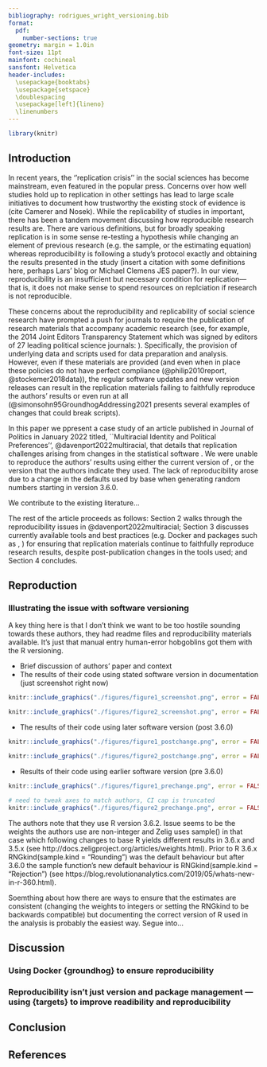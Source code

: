 ```yaml
---
bibliography: rodrigues_wright_versioning.bib
format: 
  pdf:
    number-sections: true
geometry: margin = 1.0in
font-size: 11pt
mainfont: cochineal
sansfont: Helvetica
header-includes:
  \usepackage{booktabs}
  \usepackage{setspace}
  \doublespacing
  \usepackage[left]{lineno}
  \linenumbers
---
```


\date{\today}
\title{\textbf{Replication materials are great but software versioning still poses a problem for open science}}
\author{Bruno Rodrigues \thanks{Ministry of Higher Education and Research, Luxembourg} \and Taylor J. Wright\thanks{Brock University, \href{mailto:twright3@brocku.ca}{twright3@brocku.ca}}
}

```r
library(knitr)
```

\maketitle

\newpage

## Introduction

In recent years, the ''replication crisis'' in the social sciences has become mainstream, even featured in the popular press. Concerns over how well studies hold up to replication in other settings has lead to large scale initiatives to document how trustworthy the existing stock of evidence is (cite  Camerer and Nosek). While the replicability of studies in important, there has been a tandem movement discussing how reproducible research results are. There are various definitions, but for broadly speaking replication is in some sense re-testing a hypothesis while changing an element of previous research (e.g. the sample, or the estimating equation) whereas reproducibility is following a study's protocol exactly and obtaining the results presented in the study (insert a citation with some definitions here, perhaps Lars' blog or Michael Clemens JES paper?). In our view, reproducibility is an insufficient but necessary condition for replication---that is, it does not make sense to spend resources on replciation if research is not reproducible.   

These concerns about the reproducibility and replicability of social science research have prompted a push for journals to require the publication of research materials that accompany academic research (see, for example, the 2014 Joint Editors Transparency Statement which was signed by editors of 27 leading political science journals: \url{https://www.dartstatement.org/2014-journal-editors-statement-jets}). Specifically, the provision of underlying data and scripts used for data preparation and analysis. However, even if these materials are provided (and even when in place these policies do not have perfect compliance (@philip2010report, @stockemer2018data)), the regular software updates and new version releases can result in the replication materials failing to faithfully reproduce the authors' results or even run at all (@simonsohn95GroundhogAddressing2021 presents several examples of \texttt{R} changes that could break scripts). 


In this paper we ppresent a case study of an article published in Journal of Politics in January 2022 titled, ``Multiracial Identity and Political Preferences'', @davenport2022multiracial, that details that replication challenges arising from changes in the statistical software \texttt{R}. We were unable to reproduce the authors' results using either the current version of \texttt{R}, or the version that the authors indicate they used. The lack of reproducibility arose due to a change in the defaults used by base \texttt{R} when generating random numbers starting in version 3.6.0. 

We contribute to the existing literature...

The rest of the article proceeds as follows: Section 2 walks through the reproducibility issues in @davenport2022multiracial; Section 3 discusses currently available tools and best practices (e.g. Docker and \texttt{R} packages such as \texttt{renv}, \texttt{groundhog}) for ensuring that replication materials continue to faithfully reproduce research results, despite post-publication changes in the tools used; and Section 4 concludes.

\newpage

## Reproduction

### Illustrating the issue with software versioning 
A key thing here is that I don't think we want to be too hostile sounding towards these authors, they had readme files and reproducibility materials available. It's just that manual entry human-error hobgoblins got them with the R versioning.

- Brief discussion of authors' paper and context
- The results of their code using stated software version in documentation (just screenshot right now)
```r
knitr::include_graphics("./figures/figure1_screenshot.png", error = FALSE)
```

```r
knitr::include_graphics("./figures/figure2_screenshot.png", error = FALSE)
```
- The results of their code using later software version (post 3.6.0)

```r
knitr::include_graphics("./figures/figure1_postchange.png", error = FALSE)
```

```r
knitr::include_graphics("./figures/figure2_postchange.png", error = FALSE)
```
- Results of their code using earlier software version (pre 3.6.0)
```r
knitr::include_graphics("./figures/figure1_prechange.png", error = FALSE)
```

```r
# need to tweak axes to match authors, CI cap is truncated
knitr::include_graphics("./figures/figure2_prechange.png", error = FALSE)
```

The authors note that they use R version 3.6.2. Issue seems to be the weights the authors use are non-integer and Zelig uses sample() in that case which following changes to base R yields different results in 3.6.x and 3.5.x (see http://docs.zeligproject.org/articles/weights.html). Prior to R 3.6.x RNGkind(sample.kind = "Rounding") was the default behaviour but after 3.6.0 the sample function's new default behaviour is RNGkind(sample.kind = "Rejection") (see https://blog.revolutionanalytics.com/2019/05/whats-new-in-r-360.html). 

Soemthing about how there are ways to ensure that the estimates are consistent (changing the weights to integers or setting the RNGkind to be backwards compatible) but documenting the correct version of R used in the analysis is probably the easiest way. Segue into...

\newpage

## Discussion

### Using Docker {groundhog} to ensure reproducibility 

### Reproducibility isn't just version and package management — using {targets} to improve readibility and reproducibility


\newpage

## Conclusion

\newpage

## References